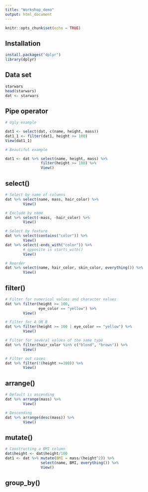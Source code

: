 ```yaml
---
title: "Workshop_demo"
output: html_document
---
```


```r
knitr::opts_chunk$set(echo = TRUE)
```

## Installation

```r
install.packages("dplyr")
library(dplyr)
```

## Data set

``` r
starwars 
head(starwars)
dat <- starwars
``` 

## Pipe operator 

```r
# Ugly example 

dat1 <- select(dat, c(name, height, mass))
dat1_1 <- filter(dat1, height >= 100)
View(dat1_1)

# Beautiful example 

dat1 <- dat %>% select(name, height, mass) %>% 
                filter(height >= 100) %>% 
                View()
```


## select()

```r
# Select by name of columns 
dat %>% select(name, mass, hair_color) %>% 
        View()

# Exclude by name 
dat %>% select(-mass, -hair_color) %>% 
        View()

# Select by feature 
dat %>% select(contains("color")) %>% 
        View()
dat %>% select(-ends_with("color")) %>% 
        # opposite is starts_with()
        View()

# Reorder 
dat %>% select(name, hair_color, skin_color, everything()) %>% 
        View()
```

## filter() 

``` r
# Filter for numerical values and character values
dat %>% filter(height >= 100, 
               eye_color == "yellow") %>% 
        View()

# Filter for A OR B
dat %>% filter(height >= 100 | eye_color == "yellow") %>% 
        View()

# Filter for several values of the same type 
dat %>% filter(hair_color %in% c("blond", "brown")) %>% 
        View()

# Filter out cases
dat %>% filter(!(height >=100)) %>% 
        View()
``` 

## arrange()

``` r
# Default is ascending
dat %>% arrange(mass) %>% 
        View()

# Descending 
dat %>% arrange(desc(mass)) %>% 
        View()
``` 


## mutate() 

``` r
# Constructing a BMI column
dat$height <- dat$height/100
dat1 <- dat %>% mutate(BMI = mass/(height^2)) %>% 
                select(name, BMI, everything()) %>% 
                View()
``` 

## group_by()

``` r



``` 
